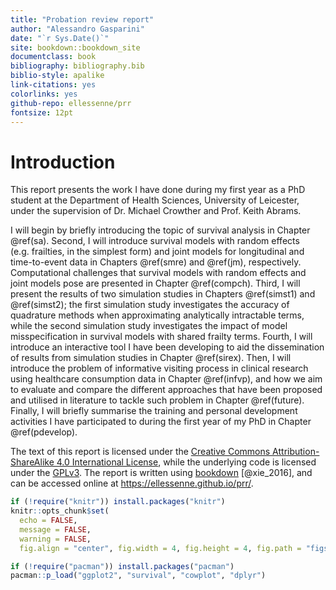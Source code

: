 ```yaml
---
title: "Probation review report"
author: "Alessandro Gasparini"
date: "`r Sys.Date()`"
site: bookdown::bookdown_site
documentclass: book
bibliography: bibliography.bib
biblio-style: apalike
link-citations: yes
colorlinks: yes
github-repo: ellessenne/prr
fontsize: 12pt
---
```


# Introduction {-}

This report presents the work I have done during my first year as a PhD student at the Department of Health Sciences, University of Leicester, under the supervision of Dr. Michael Crowther and Prof. Keith Abrams.

I will begin by briefly introducing the topic of survival analysis in Chapter \@ref(sa). Second, I will introduce survival models with random effects (e.g. frailties, in the simplest form) and joint models for longitudinal and time-to-event data in Chapters \@ref(smre) and \@ref(jm), respectively. Computational challenges that survival models with random effects and joint models pose are presented in Chapter \@ref(compch). Third, I will present the results of two simulation studies in Chapters \@ref(simst1) and \@ref(simst2); the first simulation study investigates the accuracy of quadrature methods when approximating analytically intractable terms, while the second simulation study investigates the impact of model misspecification in survival models with shared frailty terms. Fourth, I will introduce an interactive tool I have been developing to aid the dissemination of results from simulation studies in Chapter \@ref(sirex). Then, I will introduce the problem of informative visiting process in clinical research using healthcare consumption data in Chapter \@ref(infvp), and how we aim to evaluate and compare the different approaches that have been proposed and utilised in literature to tackle such problem in Chapter \@ref(future). Finally, I will briefly summarise the training and personal development activities I have participated to during the first year of my PhD in Chapter \@ref(pdevelop).

The text of this report is licensed under the [Creative Commons Attribution-ShareAlike 4.0 International License](http://creativecommons.org/licenses/by-sa/4.0/), while the underlying code is licensed under the [GPLv3](https://www.gnu.org/licenses/gpl-3.0.en.html). The report is written using [bookdown](https://www.bookdown.org) [@xie_2016], and can be accessed online at [https://ellessenne.github.io/prr/](https://ellessenne.github.io/prr/).

```r
if (!require("knitr")) install.packages("knitr")
knitr::opts_chunk$set(
  echo = FALSE, 
  message = FALSE,
  warning = FALSE,
  fig.align = "center", fig.width = 4, fig.height = 4, fig.path = "figs/")
```

```r
if (!require("pacman")) install.packages("pacman")
pacman::p_load("ggplot2", "survival", "cowplot", "dplyr")
```
